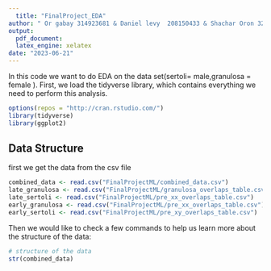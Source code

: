 ---
  title: "FinalProject_EDA"
author: " Or gabay 314923681 & Daniel levy  208150433 & Shachar Oron 322807231"
output: 
  pdf_document:
  latex_engine: xelatex
date: "2023-06-21"
---
  In this code we want to do EDA on the data set(sertoli= male,granulosa = female ).
First, we load the tidyverse library, which contains everything we need to perform this analysis.

```{r setup, include=FALSE}
options(repos = "http://cran.rstudio.com/")
library(tidyverse)
library(ggplot2)
```

## Data Structure
first we get the data from the csv file 

```{r}
combined_data <- read.csv("FinalProjectML/combined_data.csv")
late_granulosa <- read.csv("FinalProjectML/granulosa_overlaps_table.csv")
late_sertoli <- read.csv("FinalProjectML/pre_xx_overlaps_table.csv")
early_granulosa <- read.csv("FinalProjectML/pre_xx_overlaps_table.csv")
early_sertoli <- read.csv("FinalProjectML/pre_xy_overlaps_table.csv")
```

Then we would like to check a few commands to help us learn more about the structure of the data:

```{r}
# structure of the data
str(combined_data)
```